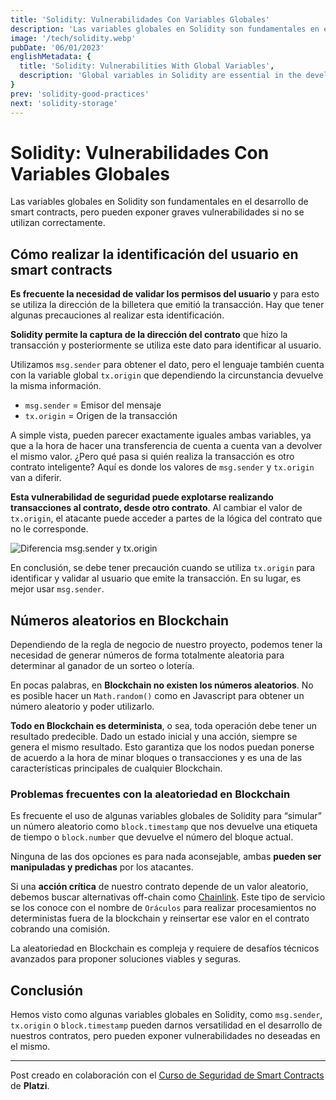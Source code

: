 ```yaml
---
title: 'Solidity: Vulnerabilidades Con Variables Globales'
description: 'Las variables globales en Solidity son fundamentales en el desarrollo de smart contracts, pero pueden exponer graves vulnerabilidades si no se utilizan correctamente.'
image: '/tech/solidity.webp'
pubDate: '06/01/2023'
englishMetadata: {
  title: 'Solidity: Vulnerabilities With Global Variables',
  description: 'Global variables in Solidity are essential in the development of smart contracts, but they can expose serious vulnerabilities if not used correctly.'
}
prev: 'solidity-good-practices'
next: 'solidity-storage'
---
```


# Solidity: Vulnerabilidades Con Variables Globales

Las variables globales en Solidity son fundamentales en el desarrollo de smart contracts, pero pueden exponer graves vulnerabilidades si no se utilizan correctamente.

## Cómo realizar la identificación del usuario en smart contracts

**Es frecuente la necesidad de validar los permisos del usuario** y para esto se utiliza la dirección de la billetera que emitió la transacción. Hay que tener algunas precauciones al realizar esta identificación.

**Solidity permite la captura de la dirección del contrato** que hizo la transacción y posteriormente se utiliza este dato para identificar al usuario.

Utilizamos `msg.sender` para obtener el dato, pero el lenguaje también cuenta con la variable global `tx.origin` que dependiendo la circunstancia devuelve la misma información.

- `msg.sender` = Emisor del mensaje
- `tx.origin` = Origen de la transacción

A simple vista, pueden parecer exactamente iguales ambas variables, ya que a la hora de hacer una transferencia de cuenta a cuenta van a devolver el mismo valor. ¿Pero qué pasa si quién realiza la transacción es otro contrato inteligente? Aquí es donde los valores de `msg.sender` y `tx.origin` van a diferir.

**Esta vulnerabilidad de seguridad puede explotarse realizando transacciones al contrato, desde otro contrato**. Al cambiar el valor de `tx.origin`, el atacante puede acceder a partes de la lógica del contrato que no le corresponde.

![Diferencia msg.sender y tx.origin](/images/solidity-diff-sender-origin.jpg)

En conclusión, se debe tener precaución cuando se utiliza `tx.origin` para identificar y validar al usuario que emite la transacción. En su lugar, es mejor usar `msg.sender`.

## Números aleatorios en Blockchain

Dependiendo de la regla de negocio de nuestro proyecto, podemos tener la necesidad de generar números de forma totalmente aleatoria para determinar al ganador de un sorteo o lotería.

En pocas palabras, en **Blockchain no existen los números aleatorios**. No es posible hacer un `Math.random()` como en Javascript para obtener un número aleatorio y poder utilizarlo.

**Todo en Blockchain es determinista**, o sea, toda operación debe tener un resultado predecible. Dado un estado inicial y una acción, siempre se genera el mismo resultado. Esto garantiza que los nodos puedan ponerse de acuerdo a la hora de minar bloques o transacciones y es una de las características principales de cualquier Blockchain.

### Problemas frecuentes con la aleatoriedad en Blockchain

Es frecuente el uso de algunas variables globales de Solidity para “simular” un número aleatorio como `block.timestamp` que nos devuelve una etiqueta de tiempo o `block.number` que devuelve el número del bloque actual.

Ninguna de las dos opciones es para nada aconsejable, ambas **pueden ser manipuladas y predichas** por los atacantes.

Si una **acción crítica** de nuestro contrato depende de un valor aleatorio, debemos buscar alternativas off-chain como [Chainlink](https://external.ink?to=https://docs.chain.link/). Este tipo de servicio se los conoce con el nombre de `Oráculos` para realizar procesamientos no deterministas fuera de la blockchain y reinsertar ese valor en el contrato cobrando una comisión.

La aleatoriedad en Blockchain es compleja y requiere de desafíos técnicos avanzados para proponer soluciones viables y seguras.

## Conclusión

Hemos visto como algunas variables globales en Solidity, como `msg.sender`, `tx.origin` o `block.timestamp` pueden darnos versatilidad en el desarrollo de nuestros contratos, pero pueden exponer vulnerabilidades no deseadas en el mismo.

---
Post creado en colaboración con el [Curso de Seguridad de Smart Contracts](https://external.ink?to=https://platzi.com/cursos/seguridad-smart-contracts/) de **Platzi**.
